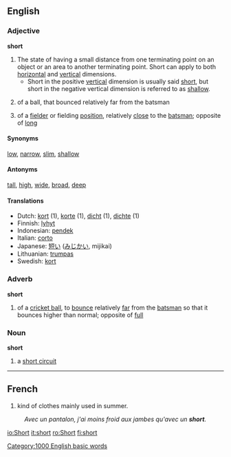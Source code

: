 ==English==
===Adjective===
'''short'''

#The state of having a small distance from one terminating point on an object or an area to another terminating point.  Short can apply to both [[horizontal]] and [[vertical]] dimensions.
#*Short in the positive [[vertical]] dimension is usually said [[short]], but short in the negative vertical dimension is referred to as [[shallow]].
#{{cricket}} of a ball, that bounced relatively far from the batsman
#{{cricket}} of a [[fielder]] or fielding [[position]], relatively [[close]] to the [[batsman]]; opposite of [[long]]

====Synonyms====
[[low]], [[narrow]], [[slim]], [[shallow]]

====Antonyms====
[[tall]], [[high]], [[wide]], [[broad]], [[deep]]

====Translations====
*Dutch: [[kort]] (1), [[korte]] (1), [[dicht]] (1), [[dichte]] (1)
*Finnish: [[lyhyt]]
*Indonesian: [[pendek]]
*Italian: [[corto]]
*Japanese: [[短い]] ([[みじかい]], mijikai)
*Lithuanian: [[trumpas]]
*Swedish: [[kort]]

===Adverb===
'''short'''
#{{cricket}} of a [[cricket ball]], to [[bounce]] relatively [[far]] from the [[batsman]] so that it bounces higher than normal; opposite of [[full]]

===Noun===
'''short'''
# a [[short circuit]]
----

==French==

# kind of clothes mainly used in summer.
: ''Avec un pantalon, j'ai moins froid aux jambes qu'avec un '''short'''.''

[[Category:1000 English basic words]]

[[io:Short]]
[[it:short]]
[[ro:Short]]
[[fi:short]]